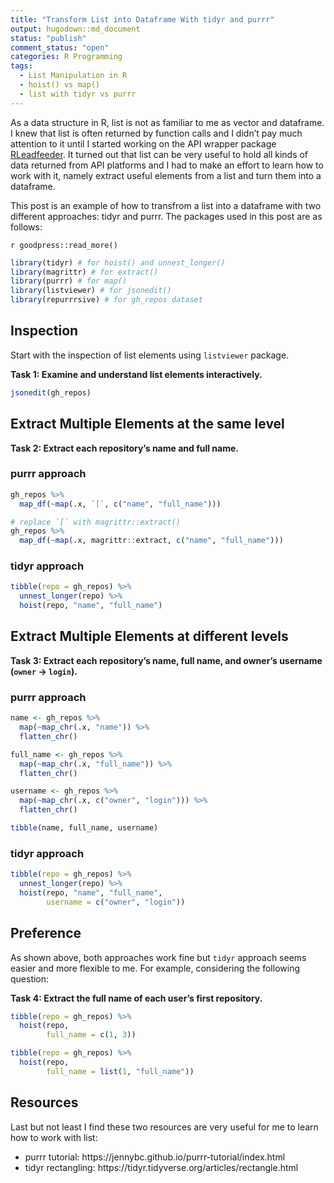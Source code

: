 ```yaml
---
title: "Transform List into Dataframe With tidyr and purrr"
output: hugodown::md_document
status: "publish"
comment_status: "open"
categories: R Programming
tags:
  - List Manipulation in R
  - hoist() vs map()
  - list with tidyr vs purrr
---
```


As a data structure in R, list is not as familiar to me as vector and dataframe. I knew that list is often returned by function calls and I didn't pay much attention to it until I started working on the API wrapper package [RLeadfeeder](https://github.com/henrywangnl/RLeadfeeder). It turned out that list can be very useful to hold all kinds of data returned from API platforms and I had to make an effort to learn how to work with it, namely extract useful elements from a list and turn them into a dataframe.

This post is an example of how to transfrom a list into a dataframe with two different approaches: tidyr and purrr. The packages used in this post are as follows:

`r goodpress::read_more()`

```r
library(tidyr) # for hoist() and unnest_longer()
library(magrittr) # for extract()
library(purrr) # for map()
library(listviewer) # for jsonedit()
library(repurrrsive) # for gh_repos dataset
```


## Inspection

Start with the inspection of list elements using `listviewer` package.

**Task 1: Examine and understand list elements interactively.**

```r
jsonedit(gh_repos)
```

## Extract Multiple Elements at the same level

**Task 2: Extract each repository's name and full name.**

### purrr approach

```r
gh_repos %>% 
  map_df(~map(.x, `[`, c("name", "full_name")))
```


```r
# replace `[` with magrittr::extract() 
gh_repos %>% 
  map_df(~map(.x, magrittr::extract, c("name", "full_name")))
```

### tidyr approach

```r
tibble(repo = gh_repos) %>% 
  unnest_longer(repo) %>% 
  hoist(repo, "name", "full_name")
```


## Extract Multiple Elements at different levels

**Task 3: Extract each repository's name, full name, and owner's username (`owner` -> `login`).**

### purrr approach

```r
name <- gh_repos %>% 
  map(~map_chr(.x, "name")) %>% 
  flatten_chr()

full_name <- gh_repos %>% 
  map(~map_chr(.x, "full_name")) %>% 
  flatten_chr()

username <- gh_repos %>% 
  map(~map_chr(.x, c("owner", "login"))) %>% 
  flatten_chr()

tibble(name, full_name, username)
```

### tidyr approach 

```r
tibble(repo = gh_repos) %>% 
  unnest_longer(repo) %>% 
  hoist(repo, "name", "full_name",
        username = c("owner", "login"))
```

## Preference

As shown above, both approaches work fine but `tidyr` approach seems easier and more flexible to me. For example, considering the following question:

**Task 4: Extract the full name of each user's first repository.**

```r
tibble(repo = gh_repos) %>% 
  hoist(repo, 
        full_name = c(1, 3))
```

```r
tibble(repo = gh_repos) %>% 
  hoist(repo, 
        full_name = list(1, "full_name"))
```

## Resources

Last but not least I find these two resources are very useful for me to learn how to work with list:

* purrr tutorial: https://jennybc.github.io/purrr-tutorial/index.html
* tidyr rectangling: https://tidyr.tidyverse.org/articles/rectangle.html